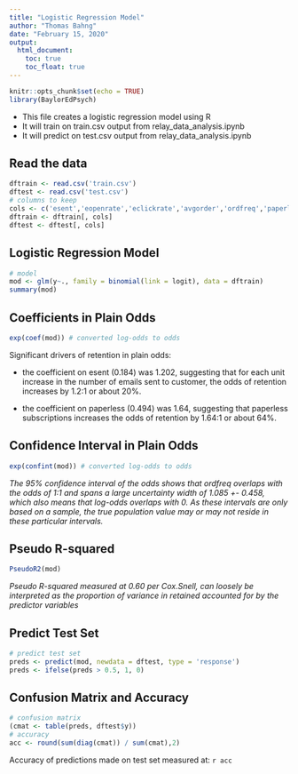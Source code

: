 ```yaml
---
title: "Logistic Regression Model"
author: "Thomas Bahng"
date: "February 15, 2020"
output: 
  html_document:
    toc: true
    toc_float: true
---
```


```r
knitr::opts_chunk$set(echo = TRUE)
library(BaylorEdPsych)
```

* This file creates a logistic regression model using R
* It will train on train.csv output from relay_data_analysis.ipynb
* It will predict on test.csv output from relay_data_analysis.ipynb

## Read the data

```r
dftrain <- read.csv('train.csv')
dftest <- read.csv('test.csv')
# columns to keep
cols <- c('esent','eopenrate','eclickrate','avgorder','ordfreq','paperless','y')
dftrain <- dftrain[, cols]
dftest <- dftest[, cols]
```

## Logistic Regression Model

```r
# model
mod <- glm(y~., family = binomial(link = logit), data = dftrain)
summary(mod)
```

## Coefficients in Plain Odds

```r
exp(coef(mod)) # converted log-odds to odds
```

Significant drivers of retention in plain odds: 

* the coefficient on esent (0.184) was 1.202, suggesting that for each unit increase in the number of emails sent to customer, the odds of retention increases by 1.2:1 or about 20%.

* the coefficient on paperless (0.494) was 1.64, suggesting that paperless subscriptions increases the odds of retention by 1.64:1 or about 64%.

## Confidence Interval in Plain Odds

```r
exp(confint(mod)) # converted log-odds to odds
```

*The 95% confidence interval of the odds shows that ordfreq overlaps with the odds of 1:1 and spans a large uncertainty width of 1.085 +- 0.458, which also means that log-odds overlaps with 0. As these intervals are only based on a sample, the true population value may or may not reside in these particular intervals.*

## Pseudo R-squared

```r
PseudoR2(mod)
```

*Pseudo R-squared measured at 0.60 per Cox.Snell, can loosely be interpreted as the proportion of variance in retained accounted for by the predictor variables*

## Predict Test Set

```r
# predict test set
preds <- predict(mod, newdata = dftest, type = 'response')
preds <- ifelse(preds > 0.5, 1, 0)
```

## Confusion Matrix and Accuracy

```r
# confusion matrix
(cmat <- table(preds, dftest$y))
# accuracy
acc <- round(sum(diag(cmat)) / sum(cmat),2)
```

Accuracy of predictions made on test set measured at: `r acc`
